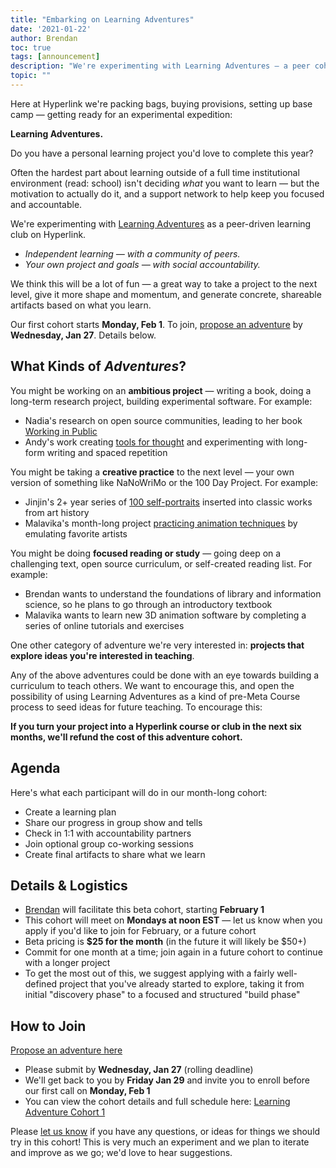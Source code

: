 ```yaml
---
title: "Embarking on Learning Adventures"
date: '2021-01-22'
author: Brendan
toc: true
tags: [announcement]
description: "We're experimenting with Learning Adventures — a peer cohort for pursuing ambitious personal learning projects, one month at a time."
topic: ""
---
```



Here at Hyperlink we're packing bags, buying provisions, setting up base camp — getting ready for an experimental expedition:

**Learning Adventures.**

Do you have a personal learning project you'd love to complete this year?

Often the hardest part about learning outside of a full time institutional environment (read: school) isn't deciding *what* you want to learn — but the motivation to actually do it, and a support network to help keep you focused and accountable.

We're experimenting with [Learning Adventures](https://hyperlink.academy/courses/hyperlink-learning-adventure-club/76) as a peer-driven learning club on Hyperlink.

- *Independent learning — with a community of peers.*
- *Your own project and goals — with social accountability.*

We think this will be a lot of fun — a great way to take a project to the next level, give it more shape and momentum, and generate concrete, shareable artifacts based on what you learn.

Our first cohort starts **Monday, Feb 1**. To join, [propose an adventure](https://hyperlink.academy/forms/propose-adventure) by **Wednesday, Jan 27**. Details below.

## What Kinds of *Adventures*?

You might be working on an **ambitious project** — writing a book, doing a long-term research project, building experimental software. For example:

- Nadia's research on open source communities, leading to her book [Working in Public](https://www.goodreads.com/book/show/54140556-working-in-public)
- Andy's work creating [tools for thought](https://www.patreon.com/quantumcountry) and experimenting with long-form writing and spaced repetition

You might be taking a **creative practice** to the next level — your own version of something like NaNoWriMo or the 100 Day Project. For example:

- Jinjin's 2+ year series of [100 self-portraits](https://twitter.com/i/events/1281712477798125568) inserted into classic works from art history
- Malavika's month-long project [practicing animation techniques](https://www.instagram.com/malavikainmotion/) by emulating favorite artists

You might be doing **focused reading or study** — going deep on a challenging text, open source curriculum, or self-created reading list. For example:

- Brendan wants to understand the foundations of library and information science, so he plans to go through an introductory textbook
- Malavika wants to learn new 3D animation software by completing a series of online tutorials and exercises

One other category of adventure we're very interested in: **projects that explore ideas you're interested in teaching**.

Any of the above adventures could be done with an eye towards building a curriculum to teach others. We want to encourage this, and open the possibility of using Learning Adventures as a kind of pre-Meta Course process to seed ideas for future teaching. To encourage this:

**If you turn your project into a Hyperlink course or club in the next six months, we'll refund the cost of this adventure cohort.**

## Agenda

Here's what each participant will do in our month-long cohort:

- Create a learning plan
- Share our progress in group show and tells
- Check in 1:1 with accountability partners
- Join optional group co-working sessions
- Create final artifacts to share what we learn

## Details & Logistics

- [Brendan](https://hyperlink.academy/people/brendan) will facilitate this beta cohort, starting **February 1**
- This cohort will meet on **Mondays at noon EST** — let us know when you apply if you'd like to join for February, or a future cohort
- Beta pricing is **$25 for the month** (in the future it will likely be $50+)
- Commit for one month at a time; join again in a future cohort to continue with a longer project
- To get the most out of this, we suggest applying with a fairly well-defined project that you've already started to explore, taking it from initial "discovery phase" to a focused and structured "build phase"

## How to Join

[Propose an adventure here](https://hyperlink.academy/forms/propose-adventure)

- Please submit by **Wednesday, Jan 27** (rolling deadline)
- We'll get back to you by **Friday Jan 29** and invite you to enroll before our first call on **Monday, Feb 1**
- You can view the cohort details and full schedule here: [Learning Adventure Cohort 1](https://hyperlink.academy/courses/hyperlink-learning-adventure-club/76/cohorts/65)

Please [let us know](mailto:contact@hyperlink.academy) if you have any questions, or ideas for things we should try in this cohort! This is very much an experiment and we plan to iterate and improve as we go; we'd love to hear suggestions.
